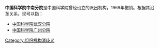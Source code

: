 '''中国科学院中南分院'''是中国科学院曾经设立的派出机构，1969年撤销。根据其沿革关系，现可以指：
* [[中国科学院武汉分院|中国科学院武汉分院]]
* [[中国科学院广州分院|中国科学院广州分院]]

{{disambig}}

[[Category:组织机构消歧义|Category:组织机构消歧义]]